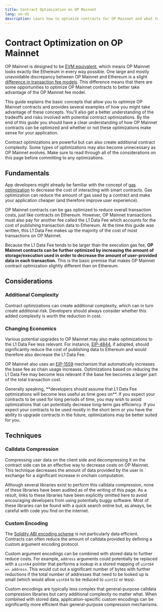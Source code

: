 ```yaml
---
title: Contract Optimization on OP Mainnet
lang: en-US
description: Learn how to optimize contracts for OP Mainnet and what to look out for when you do so.
---
```



# Contract Optimization on OP Mainnet

OP Mainnet is designed to be [EVM equivalent](https://medium.com/ethereum-optimism/introducing-evm-equivalence-5c2021deb306), which means OP Mainnet looks exactly like Ethereum in every way possible.
One large and mostly unavoidable discrepancy between OP Mainnet and Ethereum is a slight [difference in transaction fee models](/stack/transactions/transaction-fees).
This difference means that there are some opportunities to optimize OP Mainnet contracts to better take advantage of the OP Mainnet fee model.

This guide explains the basic concepts that allow you to optimize OP Mainnet contracts and provides several examples of how you might take advantage of these concepts.
You'll also get a better understanding of the tradeoffs and risks involved with potential contract optimizations.
By the end of this guide you should have a clear understanding of how OP Mainnet contracts can be optimized and whether or not these optimizations make sense for your application.

<Callout>
Contract optimizations are powerful but can also create additional contract complexity.
Some types of optimizations may also become unnecessary as OP Mainnet evolves.
Make sure to read through all of the considerations on this page before committing to any optimizations.
</Callout>

## Fundamentals

App developers might already be familiar with the concept of [gas optimization](https://www.alchemy.com/overviews/solidity-gas-optimization) to decrease the cost of interacting with smart contracts.
Gas optimization can reduce the amount of gas used by a contract and make your application cheaper (and therefore improve user experience).

OP Mainnet contracts can be gas optimized to reduce overall transaction costs, just like contracts on Ethereum.
However, OP Mainnet transactions must also pay for another fee called the L1 Data Fee which accounts for the cost of publishing transaction data to Ethereum.
At the time this guide was written, this L1 Data Fee makes up the majority of the cost of most transactions on OP Mainnet.

Because the L1 Data Fee tends to be larger than the execution gas fee, **OP Mainnet contracts can be further optimized by increasing the amount of storage/execution used in order to decrease the amount of user-provided data in each transaction.**
This is the basic premise that makes OP Mainnet contract optimization slightly different than on Ethereum.

## Considerations

### Additional Complexity

Contract optimizations can create additional complexity, which can in turn create additional risk.
Developers should always consider whether this added complexity is worth the reduction in cost.

### Changing Economics

Various potential upgrades to OP Mainnet may also make optimizations to the L1 Data Fee less relevant.
For instance, [EIP-4844](https://www.eip4844.com/), if adopted, should significantly reduce the cost of publishing data to Ethereum and would therefore also decrease the L1 Data Fee.

OP Mainnet also uses an [EIP-1559](https://github.com/ethereum/EIPs/blob/master/EIPS/eip-1559.md) mechanism that automatically increases the base fee as chain usage increases.
Optimizations based on reducing the L1 Data Fee may become less relevant if the base fee becomes a larger part of the total transaction cost.

<Callout>
Generally speaking, **developers should assume that L1 Data Fee optimizations will become less useful as time goes on**.
If you expect your contracts to be used for long periods of time, you may wish to avoid optimizations that can potentially decrease long-term gas efficiency.
If you expect your contracts to be used mostly in the short term or you have the ability to upgrade contracts in the future, optimizations may be better suited for you.
</Callout>

## Techniques

### Calldata Compression

Compressing user data on the client side and decompressing it on the contract side can be an effective way to decrease costs on OP Mainnet.
This technique decreases the amount of data provided by the user in exchange for a significant increase in onchain computation.

Although several libraries exist to perform this calldata compression, none of these libraries have been audited as of the writing of this page.
As a result, links to these libraries have been explicitly omitted here to avoid encouraging developers from using potentially buggy software.
Most of these libraries can be found with a quick search online but, as always, be careful with code you find on the internet.

### Custom Encoding

The [Solidity ABI encoding scheme](https://docs.soliditylang.org/en/v0.8.23/abi-spec.html#argument-encoding) is not particularly data efficient.
Contracts can often reduce the amount of calldata provided by defining a custom argument encoding protocol.

Custom argument encodings can be combined with stored data to further reduce costs.
For example, `address` arguments could potentially be replaced with a `uint64` pointer that performs a lookup in a stored mapping of `uint64 => address`.
This would cut out a significant number of bytes with further reductions if the total number of addresses that need to be looked up is small (which would allow `uint64` to be reduced to `uint32` or less).

Custom encodings are typically less complex that general-purpose calldata compression libraries but carry additional complexity no matter what.
When combined with stored data, application-specific custom encodings can be significantly more efficient than general-purpose compression mechanisms.
